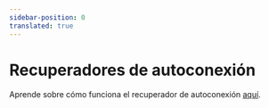 ```yaml
---
sidebar-position: 0
translated: true
---
```


# Recuperadores de autoconexión

Aprende sobre cómo funciona el recuperador de autoconexión [aquí](/docs/modules/data_connection/retrievers/self_query).


<DocCardList />
